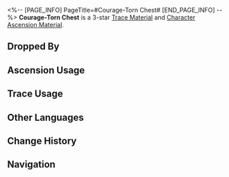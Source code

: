<%-- [PAGE_INFO]
PageTitle=#Courage-Torn Chest#
[END_PAGE_INFO] --%>
{{Item Infobox
|id          = 115002
|image       = Item Courage-Torn Chest.png{{subst:void|<!--$UPLOAD:<<SpriteOutput/ItemFigures/115002.png>-<Item Courage-Torn Chest.png>-<Item Icons>>-->}}
|type        = Trace Material
|type2       = Character Ascension Material
|invCategory = Upgrade Materials
|rarity      = 3
|effect      = 
|description = A fragment of the Strife Titankins after their demise. Normal material used for enhancement.
|source1     = [[Titankin at Equilibrium Level 2 or higher]]
|source2     = [[Crepuscular Beasts at Equilibrium Level 2 or higher]]
|source3     = [[Omni-Synthesizer]] &mdash; Material Synthesis
|source4     = [[Divergent Universe enemies]]
|source5     = [[Simulated Universe]] enemies
|source6     = [[Omni-Synthesizer]] &mdash; Material Exchange
}}
{{Description|The slothful generals began to drill, and the reclusive sages began to plot. Then humanity discovered they could shatter the creations of gods, and slaughter became war.<br /><br />''"Fear is the chisel of courage."''}}
'''Courage-Torn Chest''' is a 3-star [[Trace Material]] and [[Character Ascension Material]].

==Dropped By==
{{Dropped By}}

==Ascension Usage==
{{Ascension Usage}}

==Trace Usage==
{{Trace Usage}}

==Other Languages==
{{Other Languages
|en   = Courage-Torn Chest
|zhs  = 勇气撕裂胸膛
|zht  = 勇氣撕裂胸膛
|ja   = 勇気は胸を切り裂く
|ko   = 용기에 찢긴 가슴
|es   = Pecho hendido del valor
|fr   = Poitrine lacérée par la bravoure
|ru   = Разорванная отвагой грудная клетка
|th   = Courage-Torn Chest
|vi   = Dũng Khí Xé Toạc Lồng Ngực
|de   = Von Tapferkeit zerrissene Brust
|id   = Courage-Torn Chest
|pt   = Baú da Coragem Rasgada
}}

==Change History==
{{Change History|3.0}}

==Navigation==
{{Upgrade Material Navbox}}